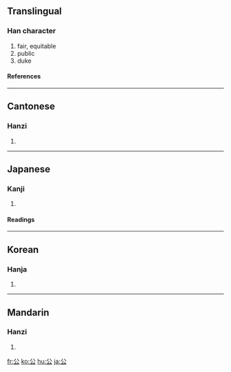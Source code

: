 ==Translingual==
===Han character===
{{Han char|rad=八|as=02|sn=4|four=8073<sub>2</sub>|canj=金戈 (CI)}}
# fair, equitable
# public
# duke
====References====
{{Han ref|kx=0126.280|dkj=01452|dj=0277.010|hdz=10242.010|uh=516C|ud=20844|bh=A4BD|bd=42173}}
----
==Cantonese==
===Hanzi===
{{yue-hanzi|jyut=|y=gung1}}
# {{defn|Cantonese}}
----
==Japanese==
===Kanji===
{{ja-kanji|grade=|rs=八02}}
# {{defn|Japanese}}
====Readings====
{{ja-readings|on=[[こう]] (kō)|kun=[[おおやけ]] (ooyake), [[きみ]] (kimi)}}
----
==Korean==
===Hanja===
{{ko-hanja|hangeul=공|eumhun=공변될|rv=gong|mr=kong}}
# {{defn|Korean}}
----
==Mandarin==
===Hanzi===
{{cmn-hanzi|pin=[[gōng]] (gong1)|wg=kung<sup>1</sup>}}
# {{defn|Mandarin}}

[[fr:公]]
[[ko:公]]
[[hu:公]]
[[ja:公]]